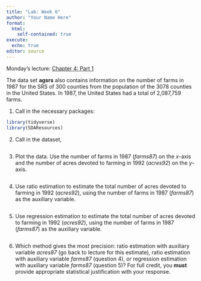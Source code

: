 ```yaml
---
title: "Lab: Week 6"
author: "Your Name Here"
format: 
  html:
    self-contained: true
execute:
  echo: true
editor: source
---
```


Monday's lecture: [Chapter 4: Part 1](https://github.com/samanthaseals/STA4222/blob/master/slides/L05.qmd)

The data set **agsrs** also contains information on the number of farms in 1987 for the SRS of 300 counties from the population of the 3078 counties in the United States. In 1987, the United States had a total of 2,087,759 farms.

1. Call in the necessary packages:

```r
library(tidyverse)
library(SDAResources)
```

2. Call in the dataset,

```r

```

3. Plot the data. Use the number of farms in 1987 (*farms87*) on the *x*-axis and the number of acres devoted to farming in 1992 (*acres92*) on the *y*-axis.

```r

```

4. Use ratio estimation to estimate the total number of acres devoted to farming in 1992 (*acres92*), using the number of farms in 1987 (*farms87*) as the auxiliary variable.

```r

```

5. Use regression estimation to estimate the total number of acres devoted to farming in 1992 (*acres92*), using the number of farms in 1987 (*farms87*) as the auxiliary variable.

```r

```

6. Which method gives the most precision: ratio estimation with auxiliary variable *acres87* (go back to lecture for this estimate), ratio estimation with auxiliary variable *farms87* (question 4), or regression estimation with auxiliary variable *farms87* (question 5)? For full credit, you **must** provide appropriate statistical justification with your response.

```r

```
